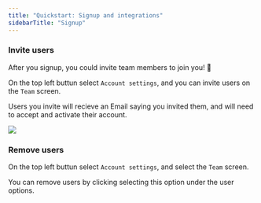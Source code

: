 ```yaml
---
title: "Quickstart: Signup and integrations"
sidebarTitle: "Signup"
---
```


### Invite users

After you signup, you could invite team members to join you! 🎉

On the top left buttun select `Account settings`, and you can invite users on the `Team` screen.

Users you invite will recieve an Email saying you invited them, and will need to accept and activate their account.

<Frame>
  <img src="/pics/invite_users.png" />
</Frame>


### Remove users

On the top left buttun select `Account settings`, and select the `Team` screen.

You can remove users by clicking selecting this option under the user options. 